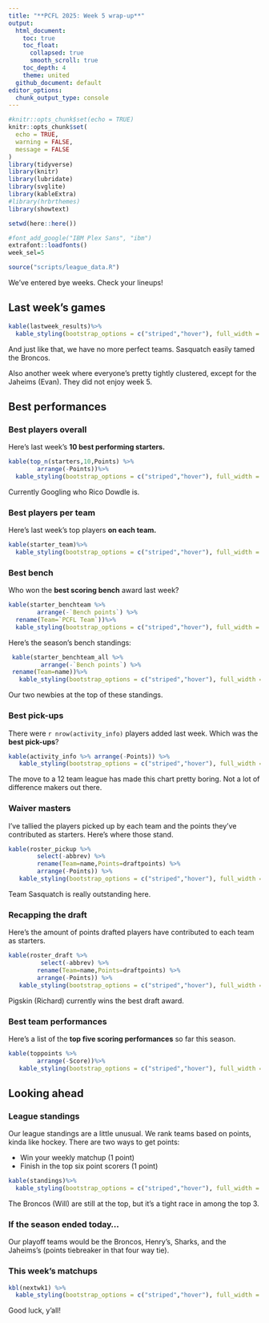 ```yaml
---
title: "**PCFL 2025: Week 5 wrap-up**"
output:
  html_document:
    toc: true
    toc_float: 
      collapsed: true
      smooth_scroll: true
    toc_depth: 4
    theme: united
  github_document: default
editor_options: 
  chunk_output_type: console
---
```


```r
#knitr::opts_chunk$set(echo = TRUE)
knitr::opts_chunk$set(
  echo = TRUE,
  warning = FALSE,
  message = FALSE
)
library(tidyverse)
library(knitr)
library(lubridate)
library(svglite)
library(kableExtra)
#library(hrbrthemes)
library(showtext)

setwd(here::here())

#font_add_google("IBM Plex Sans", "ibm")
extrafont::loadfonts()
week_sel=5

source("scripts/league_data.R")

```

We've entered bye weeks. Check your lineups!

## Last week's games

```r
kable(lastweek_results)%>%
  kable_styling(bootstrap_options = c("striped","hover"), full_width = F, position = "left")
```

And just like that, we have no more perfect teams. Sasquatch easily tamed the Broncos.

Also another week where everyone's pretty tightly clustered, except for the Jaheims (Evan). They did not enjoy week 5.

## Best performances

### Best players overall
Here's last week's **10 best performing starters.** 

```r
kable(top_n(starters,10,Points) %>%
        arrange(-Points))%>%
  kable_styling(bootstrap_options = c("striped","hover"), full_width = F, position = "left")
```

Currently Googling who Rico Dowdle is.

### Best players per team
Here's last week's top players **on each team.**

```r
kable(starter_team)%>%
  kable_styling(bootstrap_options = c("striped","hover"), full_width = F, position = "left")
```

### Best bench
Who won the **best scoring bench** award last week?

```r
kable(starter_benchteam %>% 
        arrange(-`Bench points`) %>%
  rename(Team=`PCFL Team`))%>%
  kable_styling(bootstrap_options = c("striped","hover"), full_width = F, position = "left")
```

 Here's the season's bench standings:

```r
 kable(starter_benchteam_all %>%
         arrange(-`Bench points`) %>%
 rename(Team=name))%>%
   kable_styling(bootstrap_options = c("striped","hover"), full_width = F, position = "left")
```

Our two newbies at the top of these standings.

### Best pick-ups
There were `r nrow(activity_info)` players added last week. Which was the **best pick-ups**?

```r
kable(activity_info %>% arrange(-Points)) %>%
   kable_styling(bootstrap_options = c("striped","hover"), full_width = F, position = "left")
```

The move to a 12 team league has made this chart pretty boring. Not a lot of difference makers out there.

### Waiver masters

I've tallied the players picked up by each team and the points they've contributed as starters. Here's where those stand.

```r
kable(roster_pickup %>%
        select(-abbrev) %>%
        rename(Team=name,Points=draftpoints) %>%
        arrange(-Points)) %>%
   kable_styling(bootstrap_options = c("striped","hover"), full_width = F, position = "left")
```

Team Sasquatch is really outstanding here.

### Recapping the draft
Here's the amount of points drafted players have contributed to each team as starters.

```r
kable(roster_draft %>% 
         select(-abbrev) %>%
        rename(Team=name,Points=draftpoints) %>% 
        arrange(-Points)) %>%
   kable_styling(bootstrap_options = c("striped","hover"), full_width = F, position = "left")
```

Pigskin (Richard) currently wins the best draft award.

### Best team performances 

Here's a list of the **top five scoring performances** so far this season.

```r
kable(toppoints %>%
        arrange(-Score))%>%
   kable_styling(bootstrap_options = c("striped","hover"), full_width = F, position = "left")
```

## Looking ahead

### League standings

Our league standings are a little unusual. We rank teams based on points, kinda like hockey. There are two ways to get points:

* Win your weekly matchup (1 point)
* Finish in the top six point scorers (1 point)

```r
kable(standings)%>%
  kable_styling(bootstrap_options = c("striped","hover"), full_width = F, position = "left")

```

The Broncos (Will) are still at the top, but it's a tight race in among the top 3.

### If the season ended today...

Our playoff teams would be the Broncos, Henry's, Sharks, and the Jaheims's (points tiebreaker in that four way tie). 

### This week's matchups

```r
kbl(nextwk1) %>%
  kable_styling(bootstrap_options = c("striped","hover"), full_width = F, position = "left")
```

Good luck, y'all!